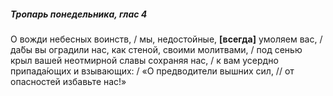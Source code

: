 ##### Тропарь понедельника, глас 4

О вожди небесных воинств, / мы, недостойные, **[**всегда**]** умоляем вас, / да́бы вы оградили нас, как стеной, своими молитвами, / под сенью крыл вашей неотмирной славы сохраняя нас, / к вам усердно припада́ющих и взывающих: / «О предводители вышних сил, // от опасностей избавьте нас!»

